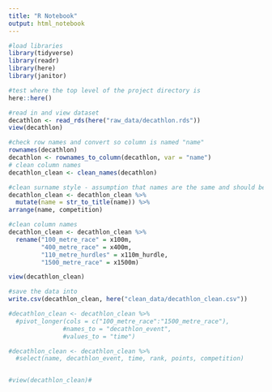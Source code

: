 ```yaml
---
title: "R Notebook"
output: html_notebook
---
```


```r
#load libraries
library(tidyverse)
library(readr)
library(here)
library(janitor)
```


```r
#test where the top level of the project directory is 
here::here()
```

```r
#read in and view dataset
decathlon <- read_rds(here("raw_data/decathlon.rds"))
view(decathlon)
```


```r
#check row names and convert so column is named "name"
rownames(decathlon)
decathlon <- rownames_to_column(decathlon, var = "name")
# clean column names 
decathlon_clean <- clean_names(decathlon)
```


```r
#clean surname style - assumption that names are the same and should be in title case and then display by name alphabetically
decathlon_clean <- decathlon_clean %>% 
  mutate(name = str_to_title(name)) %>% 
arrange(name, competition)
```

```r
#clean column names
decathlon_clean <- decathlon_clean %>% 
  rename("100_metre_race" = x100m,
         "400_metre_race" = x400m,
         "110_metre_hurdles" = x110m_hurdle,
         "1500_metre_race" = x1500m)

view(decathlon_clean)
```


```r
#save the data into 
write.csv(decathlon_clean, here("clean_data/decathlon_clean.csv"))

```



```r
#decathlon_clean <- decathlon_clean %>%
  #pivot_longer(cols = c("100_metre_race":"1500_metre_race"), 
               #names_to = "decathlon_event", 
               #values_to = "time") 

#decathlon_clean <- decathlon_clean %>% 
  #select(name, decathlon_event, time, rank, points, competition)


#view(decathlon_clean)#
```

